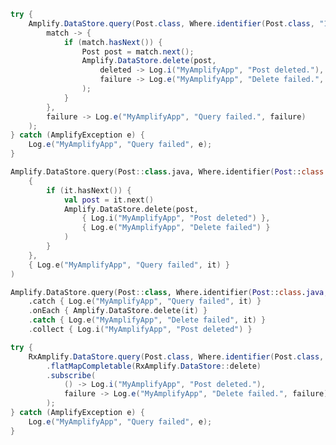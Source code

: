 <BlockSwitcher>
<Block name="Java">

```java
try {
    Amplify.DataStore.query(Post.class, Where.identifier(Post.class, "123"),
        match -> {
            if (match.hasNext()) {
                Post post = match.next();
                Amplify.DataStore.delete(post,
                    deleted -> Log.i("MyAmplifyApp", "Post deleted."),
                    failure -> Log.e("MyAmplifyApp", "Delete failed.", failure)
                );
            }
        },
        failure -> Log.e("MyAmplifyApp", "Query failed.", failure)
    );
} catch (AmplifyException e) {
    Log.e("MyAmplifyApp", "Query failed", e);
}
```

</Block>
<Block name="Kotlin - Callbacks">

```kotlin
Amplify.DataStore.query(Post::class.java, Where.identifier(Post::class.java, "123"),
    {
        if (it.hasNext()) {
            val post = it.next()
            Amplify.DataStore.delete(post,
                { Log.i("MyAmplifyApp", "Post deleted") },
                { Log.e("MyAmplifyApp", "Delete failed") }
            )
        }
    },
    { Log.e("MyAmplifyApp", "Query failed", it) }
)
```

</Block>
<Block name="Kotlin - Coroutines">

```kotlin
Amplify.DataStore.query(Post::class, Where.identifier(Post::class.java, "123"))
    .catch { Log.e("MyAmplifyApp", "Query failed", it) }
    .onEach { Amplify.DataStore.delete(it) }
    .catch { Log.e("MyAmplifyApp", "Delete failed", it) }
    .collect { Log.i("MyAmplifyApp", "Post deleted") }
```

</Block>
<Block name="RxJava">

```java
try {
    RxAmplify.DataStore.query(Post.class, Where.identifier(Post.class, "123"))
        .flatMapCompletable(RxAmplify.DataStore::delete)
        .subscribe(
            () -> Log.i("MyAmplifyApp", "Post deleted."),
            failure -> Log.e("MyAmplifyApp", "Delete failed.", failure)
        );
} catch (AmplifyException e) {
    Log.e("MyAmplifyApp", "Query failed", e);
}
```

</Block>
</BlockSwitcher>
